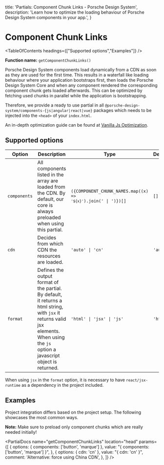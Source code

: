 
  title: 'Partials: Component Chunk Links - Porsche Design System',
  description: 'Learn how to optimize the loading behaviour of Porsche Design System components in your app.',
}

# Component Chunk Links

<TableOfContents headings={["Supported options","Examples"]} />

**Function name:** `getComponentChunkLinks()`

Porsche Design System components load dynamically from a CDN as soon as they are used for the first time.
This results in a waterfall like loading behaviour where your application bootstraps first, then loads the Porsche
Design System Core and when any component rendered the corresponding component chunk gets loaded afterwards.
This can be optimized by fetching used chunks in parallel while the application is bootstrapping.

Therefore, we provide a ready to use partial in all `@porsche-design-system/components-{js|angular|react|vue}` packages
which needs to be injected into the `<head>` of your `index.html`.

An in-depth optimization guide can be found at
[Vanilla Js Optimization](/must-know/initialization/vanilla-js#optimization).

## Supported options

| Option       | Description                                                                                                                                                                                                        | Type                           | Default |
| ------------ | ------------------------------------------------------------------------------------------------------------------------------------------------------------------------------------------------------------------ | ------------------------------ | ------- |
| `components` | All components listed in the array are loaded from the CDN. By default, our core is always preloaded when using this partial.                                                                                      | <code>({COMPONENT_CHUNK_NAMES.map((x) => `'${x}'`).join(' \| ')})[]</code> | `[]`    |
| `cdn`        | Decides from which CDN the resources are loaded.                                                                                                                                                                   | `'auto' \| 'cn'`               | `'auto'` |
| `format`     | Defines the output format of the partial. By default, it returns a html string, with `jsx` it returns valid jsx elements. When using the `js` option a javascript object is returned. | `'html' \| 'jsx' \| 'js'`  | `'html'` |

When using `jsx` in the `format` option, it is necessary to have `react/jsx-runtime` as a dependency in the project
included.

## Examples

Project integration differs based on the project setup.
The following showcases the most common ways.

**Note:** Make sure to preload only component chunks which are really needed initially!

<PartialDocs name="getComponentChunkLinks" location="head" params={[
  {
    options: { components: ['button', 'marque'] },
    value: "{ components: ['button', 'marque'] }",
  },
  {
    options: { cdn: 'cn' },
    value: "{ cdn: 'cn' }",
    comment: 'Alternative: force using China CDN',
  },
]} />
